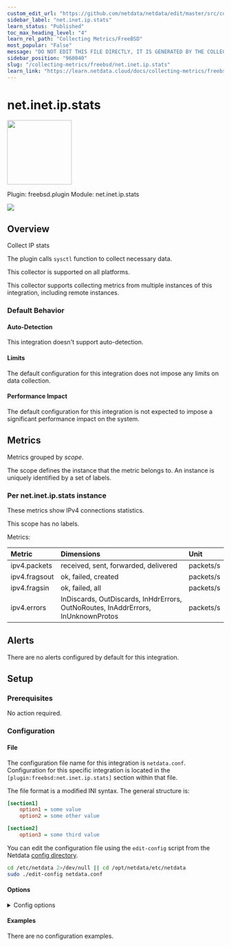 ```yaml
---
custom_edit_url: "https://github.com/netdata/netdata/edit/master/src/collectors/freebsd.plugin/metadata.yaml"
sidebar_label: "net.inet.ip.stats"
learn_status: "Published"
toc_max_heading_level: "4"
learn_rel_path: "Collecting Metrics/FreeBSD"
most_popular: "False"
message: "DO NOT EDIT THIS FILE DIRECTLY, IT IS GENERATED BY THE COLLECTOR'S metadata.yaml FILE"
sidebar_position: "960040"
slug: "/collecting-metrics/freebsd/net.inet.ip.stats"
learn_link: "https://learn.netdata.cloud/docs/collecting-metrics/freebsd/net.inet.ip.stats"
---
```



# net.inet.ip.stats


<img src="https://netdata.cloud/img/network.svg" width="150"/>


Plugin: freebsd.plugin
Module: net.inet.ip.stats

<img src="https://img.shields.io/badge/maintained%20by-Netdata-%2300ab44" />

## Overview

Collect IP stats

The plugin calls `sysctl` function to collect necessary data.

This collector is supported on all platforms.

This collector supports collecting metrics from multiple instances of this integration, including remote instances.


### Default Behavior

#### Auto-Detection

This integration doesn't support auto-detection.

#### Limits

The default configuration for this integration does not impose any limits on data collection.

#### Performance Impact

The default configuration for this integration is not expected to impose a significant performance impact on the system.


## Metrics

Metrics grouped by *scope*.

The scope defines the instance that the metric belongs to. An instance is uniquely identified by a set of labels.



### Per net.inet.ip.stats instance

These metrics show IPv4 connections statistics.

This scope has no labels.

Metrics:

| Metric | Dimensions | Unit |
|:------|:----------|:----|
| ipv4.packets | received, sent, forwarded, delivered | packets/s |
| ipv4.fragsout | ok, failed, created | packets/s |
| ipv4.fragsin | ok, failed, all | packets/s |
| ipv4.errors | InDiscards, OutDiscards, InHdrErrors, OutNoRoutes, InAddrErrors, InUnknownProtos | packets/s |



## Alerts

There are no alerts configured by default for this integration.


## Setup

### Prerequisites

No action required.

### Configuration

#### File

The configuration file name for this integration is `netdata.conf`.
Configuration for this specific integration is located in the `[plugin:freebsd:net.inet.ip.stats]` section within that file.

The file format is a modified INI syntax. The general structure is:

```ini
[section1]
    option1 = some value
    option2 = some other value

[section2]
    option3 = some third value
```
You can edit the configuration file using the `edit-config` script from the
Netdata [config directory](/docs/netdata-agent/configuration#the-netdata-config-directory).

```bash
cd /etc/netdata 2>/dev/null || cd /opt/netdata/etc/netdata
sudo ./edit-config netdata.conf
```
#### Options



<details><summary>Config options</summary>

| Name | Description | Default | Required |
|:----|:-----------|:-------|:--------:|
| ipv4 packets | Enable or disable IPv4 packets metric. | yes | no |
| ipv4 fragments sent | Enable or disable IPv4 fragments sent metric. | yes | no |
| ipv4 fragments assembly | Enable or disable IPv4 fragments assembly metric. | yes | no |
| ipv4 errors | Enable or disable IPv4 errors metric. | yes | no |

</details>

#### Examples
There are no configuration examples.


